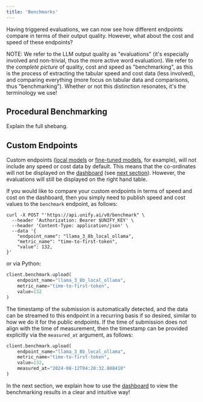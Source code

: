 ```yaml
---
title: 'Benchmarks'
---
```


Having triggered evaluations, we can now see how different endpoints compare in terms of
their output quality. However, what about the cost and speed of these endpoints?

NOTE: We refer to the LLM output quality as "evaluations"
(it's especially involved and non-trivial, thus the more active word evaluation).
We refer to the *complete picture* of quality, cost and speed as "benchmarking",
as this is the process of extracting the tabular speed and cost data (less involved),
and comparing everything (more focus on tabular data and comparisons,
thus "benchmarking").
Whether or not this distinction resonates, it's the terminology we use!

## Procedural Benchmarking

Explain the full shebang.

## Custom Endpoints

Custom endpoints ([local models]() or [fine-tuned models](), for example), will not
include any speed or cost data by default. This means that the co-ordinates will not be
displayed on the [dashboard]() (see [next section]()). However, the evaluations will
still be displayed on the right hand table.

If you would like to compare your custom endpoints in terms of speed and cost on the
dashboard, then you simply need to publish speed and cost values to the `benchmark` endpoint,
as follows:

```shell
curl -X POST "'https://api.unify.ai/v0/benchmark" \
  --header 'Authorization: Bearer $UNIFY_KEY' \
  --header 'Content-Type: application/json' \
  --data '{
    "endpoint_name": "llama_3_8b_local_ollama",
    "metric_name": "time-to-first-token",
    "value": 132,
}'
```

or via Python:

```python
client.benchmark.upload(
    endpoint_name="llama_3_8b_local_ollama",
    metric_name="time-to-first-token",
    value=132
)
```

The timestamp of the submission is automatically detected, and the data can be streamed
to this endpoint in a recurring basis if so desired, similar to how we do it for the
public endpoints. If the time of submission does not align with the time of measurement,
then the timestamp can be provided explicitly via the `measured_at` argument, as follows:

```python
client.benchmark.upload(
    endpoint_name="llama_3_8b_local_ollama",
    metric_name="time-to-first-token",
    value=132,
    measured_at="2024-08-12T04:20:32.808410"
)
```

In the next section, we explain how to use the [dashboard]() to view the benchmarking
results in a clear and intuitive way!